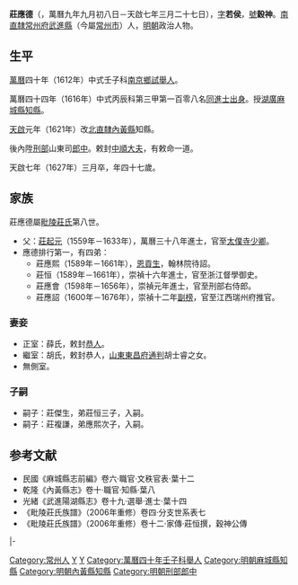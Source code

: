 '''莊應德'''（{{bd|1581年|10月5日|1627年|5月12日|catIdx=Z莊}}，萬曆九年九月初八日－天啟七年三月二十七日），[[表字|字]]'''若侯'''，[[號|號]]'''穀神'''。[[南直隸|南直隸]][[常州府|常州府]][[武進縣|武進縣]]（今屬[[常州市|常州市]]）人，[[明朝|明朝]]政治人物。

==生平==
[[萬曆|萬曆]]四十年（1612年）中式壬子科[[南直隸|南京]][[鄉試|鄉試]][[舉人|舉人]]。

萬曆四十四年（1616年）中式丙辰科第三甲第一百零八名[[同進士出身|同進士出身]]。授[[湖廣|湖廣]][[麻城縣|麻城縣]][[知縣|知縣]]。

[[天啟|天啟]]元年（1621年）改[[北直隸|北直隸]][[內黃縣|內黃縣]]知縣。

後內陞[[刑部|刑部]]山東司[[郎中_(官位)|郎中]]。敕封[[中順大夫|中順大夫]]，有敕命一道。

天啟七年（1627年）三月卒，年四十七歲。

== 家族 ==
莊應德屬[[毗陵莊氏|毗陵莊氏]]第八世。
*父：[[莊起元|莊起元]]（1559年－1633年），萬曆三十八年進士，官至[[太僕寺|太僕寺]][[少卿|少卿]]。
*應德排行第一，有四弟：
**莊應熙（1589年－1661年），[[恩貢生|恩貢生]]，翰林院待詔。
**莊恒（1589年－1661年），崇禎十六年進士，官至浙江督學御史。
**莊應會（1598年－1656年），崇禎元年進士，官至刑部右侍郎。
**莊應詔（1600年－1676年），崇禎十二年[[副榜|副榜]]，官至江西瑞州府推官。
===妻妾===
*正室：薛氏，敕封[[恭人|恭人]]。
*繼室：胡氏，敕封恭人，[[山東|山東]][[東昌府|東昌府]][[通判|通判]]胡士睿之女。
*無側室。
===子嗣===
*嗣子：莊傑生，弟莊恒三子，入嗣。
*嗣子：莊複謙，弟應熙次子，入嗣。

==参考文献==
{{reflist}}
*民國《麻城縣志前編》卷六·職官·文秩官表·葉十二
*乾隆《內黃縣志》卷十·職官·知縣·葉八
*光緒《武進陽湖縣志》卷十九·選舉·進士·葉十四
*《毗陵莊氏族譜》（2006年重修）卷四·分支世系表七
*《毗陵莊氏族譜》（2006年重修）卷十二·家傳·莊恒撰，穀神公傳

{{start box}}
{{s-off}}
{{s-before|[[宋一麟|宋一麟]]}}
{{s-title|明朝麻城縣知縣|1616年－1621年}}
{{s-after|[[戈允禮|戈允禮]]}}
|-
{{s-before|[[龐尚廉|龐尚廉]]}}
{{s-title|明朝內黃縣知縣|1621年－1623年}}
{{s-after|[[吳煥_(萬曆進士)|吳煥]]}}
{{end box}}

{{萬曆四十四年丙辰科殿試金榜}}
{{毗陵莊氏}}

{{Authority control}}

{{DEFAULTSORT:Z莊}}
[[Category:常州人|Category:常州人]]
[[Category:莊姓|Y]]
[[Category:毗陵莊氏|Y]]
[[Category:萬曆四十年壬子科舉人|Category:萬曆四十年壬子科舉人]]
[[Category:明朝麻城縣知縣|Category:明朝麻城縣知縣]]
[[Category:明朝內黃縣知縣|Category:明朝內黃縣知縣]]
[[Category:明朝刑部郎中|Category:明朝刑部郎中]]